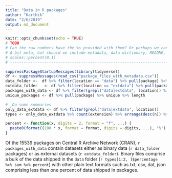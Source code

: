 ```yaml
---
title: "Data in R packages"
author: "Karthik"
date: "2/6/2019"
output: md_document
---
```



```r
knitr::opts_chunk$set(echo = TRUE)
# TODO
# Can the raw numbers have the %s provided with them? Or perhaps we can refer to a table of results for this as well.
# A bit meta, but should we include metadata, data dictionary, README, for this data used in the paper?
# scales::percent(0.1)
# ------------------------------------------------------------------------------------------------------
```

```r
suppressPackageStartupMessages(library(tidyverse))
df <- suppressMessages(read_csv("package_files_with_metadata.csv"))
data_folder <-  df %>% filter(location == "data") %>% pull(package) %>% unique %>% length
extdata_folder   <- df %>% filter(location == "extdata") %>% pull(package) %>% unique %>% length
packages_with_data <- df %>% filter(grepl("data|extdata", location)) %>% pull(package) %>% unique %>% length
unique_packages <- df %>% pull(package) %>% unique %>% length

#  Do some summaries
only_data_extdata <- df %>% filter(grepl("data|extdata", location))
types <- only_data_extdata %>% count(extension) %>% arrange(desc(n)) %>% mutate(percentage = n/nrow(only_data_extdata))

percent <- function(x, digits = 2, format = "f", ...) {
  paste0(formatC(100 * x, format = format, digits = digits, ...), "%")
}

``` 

Of the 15539 packages on Central R Archive Network (CRAN),  `r packages_with_data` contain datasets either as binary data (`r data_folder` packages) or as external datasets (`r extdata_folder`). Binary files comprise a bulk of the data shipped in the `data` folder (`r types[1:2, ]$percentage %>% sum %>% percent`) with other plain text formats such as txt, csv, dat, json comprising less than one percent of data shipped in packages. 

